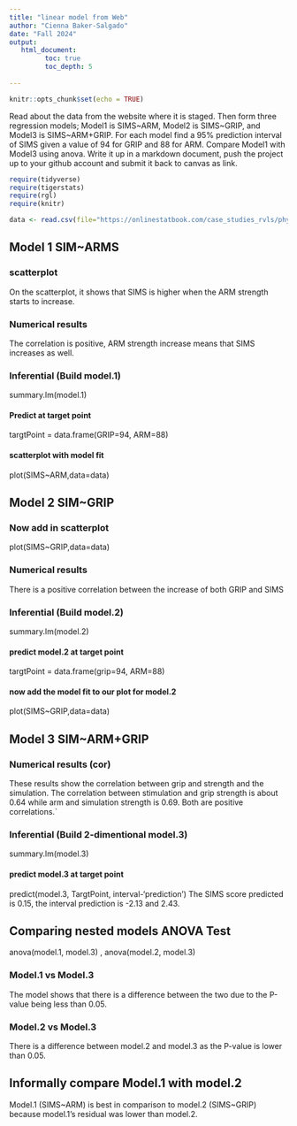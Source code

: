 ```yaml
---
title: "linear model from Web"
author: "Cienna Baker-Salgado"
date: "Fall 2024"
output:
   html_document:
         toc: true
         toc_depth: 5
        
---
```


```r
knitr::opts_chunk$set(echo = TRUE)
```

Read about the data from the website where it is staged.  Then form three regression models; Model1 is SIMS~ARM, Model2 is SIMS~GRIP, and Model3 is SIMS~ARM+GRIP. For each model find a 95% prediction interval of SIMS given a value of 94  for GRIP and 88 for ARM. Compare Model1 with Model3 using anova. Write it up in a markdown document, push the project up to your github account and submit it back to canvas as link. 

 


```r
require(tidyverse)
require(tigerstats)
require(rgl)
require(knitr)

```

```r
data <- read.csv(file="https://onlinestatbook.com/case_studies_rvls/physical_strength/data.txt",sep="",header=TRUE)  

```

## Model 1 SIM~ARMS

### scatterplot

On the scatterplot, it shows that SIMS is higher when the ARM strength starts to increase.

### Numerical results

The correlation is positive, ARM strength increase means that SIMS increases as well. 

### Inferential  (Build model.1)

summary.lm(model.1) 

#### Predict at target point

targtPoint = data.frame(GRIP=94, ARM=88)

#### scatterplot with model fit
  
plot(SIMS~ARM,data=data)

## Model 2 SIM~GRIP

### Now add in scatterplot

plot(SIMS~GRIP,data=data)

### Numerical results 

There is a positive correlation between the increase of both GRIP and SIMS

### Inferential  (Build model.2)

summary.lm(model.2)  

#### predict model.2 at target point

targtPoint = data.frame(grip=94, ARM=88)

#### now add the model fit to our plot for model.2
  
plot(SIMS~GRIP,data=data)

## Model 3 SIM~ARM+GRIP

### Numerical results (cor)

These results show the correlation between grip and strength and the simulation. The correlation between stimulation and grip strength is about 0.64 while arm and simulation strength is 0.69. Both are positive correlations.`
  
### Inferential  (Build 2-dimentional model.3)

summary.lm(model.3)

#### predict model.3 at target point
  
predict(model.3, TargtPoint, interval-'prediction')
The SIMS score predicted is 0.15, the interval prediction is -2.13 and 2.43.

## Comparing nested models ANOVA Test

anova(model.1, model.3) , anova(model.2, model.3)

### Model.1 vs Model.3

The model shows that there is a difference between the two due to the P-value being less than 0.05.

### Model.2 vs Model.3

There is a difference between model.2 and model.3  as the P-value is lower than 0.05. 

## Informally compare Model.1 with model.2

Model.1 (SIMS~ARM) is best in comparison to model.2 (SIMS~GRIP) because model.1's residual was lower than model.2. 
